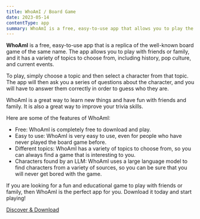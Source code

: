 ```yaml
---
title: WhoAmI / Board Game
date: 2023-05-14
contentType: app
summary: WhoAmI is a free, easy-to-use app that allows you to play the well-known board game with friends or family. It has a variety of topics and characters found by an LLM.
---
```


**WhoAmI** is a free, easy-to-use app that is a replica of the well-known board game of the same name. The app allows you to play with friends or family, and it has a variety of topics to choose from, including history, pop culture, and current events.

To play, simply choose a topic and then select a character from that topic. The app will then ask you a series of questions about the character, and you will have to answer them correctly in order to guess who they are.

WhoAmI is a great way to learn new things and have fun with friends and family. It is also a great way to improve your trivia skills.

Here are some of the features of WhoAmI:

- Free: WhoAmI is completely free to download and play.
- Easy to use: WhoAmI is very easy to use, even for people who have never played the board game before.
- Different topics: WhoAmI has a variety of topics to choose from, so you can always find a game that is interesting to you.
- Characters found by an LLM: WhoAmI uses a large language model to find characters from a variety of sources, so you can be sure that you will never get bored with the game.

If you are looking for a fun and educational game to play with friends or family, then WhoAmI is the perfect app for you. Download it today and start playing!

[Discover & Download](https://mujdecisy.github.io/pwa-whoami)